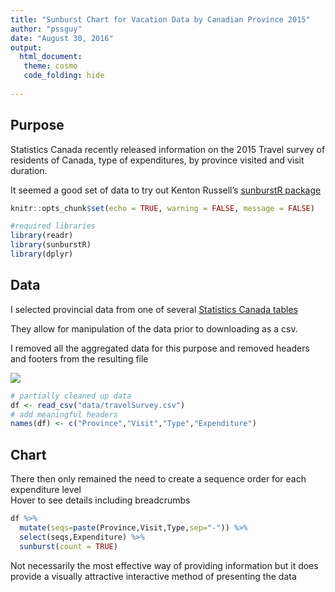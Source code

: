 ```yaml
---
title: "Sunburst Chart for Vacation Data by Canadian Province 2015"
author: "pssguy"
date: "August 30, 2016"
output: 
  html_document:
   theme: cosmo
   code_folding: hide
         
---
```


## Purpose

Statistics Canada recently released information on the 2015 Travel survey of residents of Canada, type of expenditures, by province visited and visit duration.

It seemed a good set of data to try out Kenton Russell's [sunburstR package](https://github.com/timelyportfolio/sunburstR)

```r
knitr::opts_chunk$set(echo = TRUE, warning = FALSE, message = FALSE)

#required libraries
library(readr)
library(sunburstR)
library(dplyr)
```





## Data

I selected provincial data from one of several [Statistics Canada tables](http://www.statcan.gc.ca/daily-quotidien/160830/dq160830e-cansim-eng.htm) 

They allow for manipulation of the data prior to downloading as a csv. 

 I removed all the aggregated data for this purpose
and removed headers and footers from the resulting file    
   


![](images/cansim_a26.png)


``` r


# partially cleaned up data
df <- read_csv("data/travelSurvey.csv")
# add meaningful headers
names(df) <- c("Province","Visit","Type","Expenditure")
```


## Chart

There then only remained the need to create a sequence order for each expenditure level    
  Hover to see details including breadcrumbs

```r



df %>% 
  mutate(seqs=paste(Province,Visit,Type,sep="-")) %>% 
  select(seqs,Expenditure) %>% 
  sunburst(count = TRUE)

```
    


Not necessarily the most effective way of providing information but it does provide a visually attractive interactive method of presenting the data

